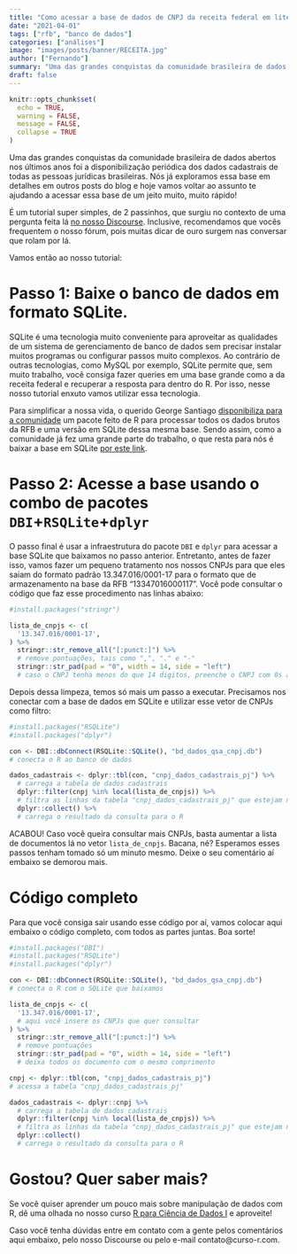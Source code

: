 ```yaml
---
title: "Como acessar a base de dados de CNPJ da receita federal em literalmente 1 minuto"
date: "2021-04-01"
tags: ["rfb", "banco de dados"]
categories: ["análises"]
image: "images/posts/banner/RECEITA.jpg"
author: ["Fernando"]
summary: "Uma das grandes conquistas da comunidade brasileira de dados abertos nos últimos anos foi a disponibilização periódica dos dados cadastrais de todas as pessoas jurídicas brasileiras. Nós já exploramos essa base em detalhes em outros posts do blog e hoje vamos voltar ao assunto te ajudando a acessar essa base de um jeito muito, muito rápido!"
draft: false
---
```


```r
knitr::opts_chunk$set(
  echo = TRUE,
  warning = FALSE, 
  message = FALSE, 
  collapse = TRUE
)
```

Uma das grandes conquistas da comunidade brasileira de dados abertos nos últimos anos foi a disponibilização periódica dos dados cadastrais de todas as pessoas jurídicas brasileiras. Nós já exploramos essa base em detalhes em outros posts do blog e hoje vamos voltar ao assunto te ajudando a acessar essa base de um jeito muito, muito rápido!

É um tutorial super simples, de 2 passinhos, que surgiu no contexto de uma pergunta feita lá [no nosso Discourse](https://discourse.curso-r.com/t/raspagem-cnpj-inscricao-e-situacao-cadastral/1084/9). Inclusive, recomendamos que vocês frequentem o nosso fórum, pois muitas dicar de ouro surgem nas conversar que rolam por lá.

Vamos então ao nosso tutorial:

# Passo 1: Baixe o banco de dados em formato SQLite.

SQLite é uma tecnologia muito conveniente para aproveitar as qualidades de um sistema de gerenciamento de banco de dados sem precisar instalar muitos programas ou configurar passos muito complexos. Ao contrário de outras tecnologias, como MySQL por exemplo, SQLite permite que, sem muito trabalho, você consiga fazer queries em uma base grande como a da receita federal e recuperar a resposta para dentro do R. Por isso, nesse nosso tutorial enxuto vamos utilizar essa tecnologia.

Para simplificar a nossa vida, o querido George Santiago [disponibiliza para a comunidade](https://github.com/georgevbsantiago/qsacnpj) um pacote feito de R para processar todos os dados brutos da RFB e uma versão em SQLite dessa mesma base. Sendo assim, como a comunidade já fez uma grande parte do trabalho, o que resta para nós é baixar a base em SQLite [por este link](https://bit.ly/3cRruVw).

# Passo 2: Acesse a base usando o combo de pacotes `DBI`+`RSQLite`+`dplyr`

O passo final é usar a infraestrutura do pacote `DBI` e `dplyr` para acessar a base SQLite que baixamos no passo anterior. Entretanto, antes de fazer isso, vamos fazer um pequeno tratamento nos nossos CNPJs para que eles saiam do formato padrão 13.347.016/0001-17 para o formato que de armazenamento na base da RFB "13347016000117". Você pode consultar o código que faz esse procedimento nas linhas abaixo:

```r
#install.packages("stringr")

lista_de_cnpjs <- c(
  '13.347.016/0001-17',
) %>% 
  stringr::str_remove_all("[:punct:]") %>% 
  # remove pontuações, tais como ",", "." e "-"
  stringr::str_pad(pad = "0", width = 14, side = "left")
  # caso o CNPJ tenha menos do que 14 digitos, preenche o CNPJ com 0s à esquerda
```

Depois dessa limpeza, temos só mais um passo a executar. Precisamos nos conectar com a base de dados em SQLite e utilizar esse vetor de CNPJs como filtro:

```r
#install.packages("RSQLite")
#install.packages("dplyr")

con <- DBI::dbConnect(RSQLite::SQLite(), "bd_dados_qsa_cnpj.db")
# conecta o R ao banco de dados

dados_cadastrais <- dplyr::tbl(con, "cnpj_dados_cadastrais_pj") %>% 
  # carrega a tabela de dados cadastrais
  dplyr::filter(cnpj %in% local(lista_de_cnpjs)) %>% 
  # filtra as linhas da tabela "cnpj_dados_cadastrais_pj" que estejam no vetor "lista_de_cnpjs"
  dplyr::collect() %>% 
  # carrega o resultado da consulta para o R
```

ACABOU! Caso você queira consultar mais CNPJs, basta aumentar a lista de documentos lá no vetor `lista_de_cnpjs`. Bacana, né? Esperamos esses passos tenham tomado só um minuto mesmo. Deixe o seu comentário aí embaixo se demorou mais.

# Código completo

Para que você consiga sair usando esse código por aí, vamos colocar aqui embaixo o código completo, com todos as partes juntas. Boa sorte!

```r
#install.packages("DBI")
#install.packages("RSQLite")
#install.packages("dplyr")

con <- DBI::dbConnect(RSQLite::SQLite(), "bd_dados_qsa_cnpj.db")
# conecta o R com o SQLite que baixamos

lista_de_cnpjs <- c(
  '13.347.016/0001-17',
  # aqui você insere os CNPJs que quer consultar
) %>% 
  stringr::str_remove_all("[:punct:]") %>% 
  # remove pontuações
  stringr::str_pad(pad = "0", width = 14, side = "left")
  # deixa todos os documento com o mesmo comprimento

cnpj <- dplyr::tbl(con, "cnpj_dados_cadastrais_pj")
# acessa a tabela "cnpj_dados_cadastrais_pj"

dados_cadastrais <- dplyr::cnpj %>% 
  # carrega a tabela de dados cadastrais
  dplyr::filter(cnpj %in% local(lista_de_cnpjs)) %>% 
  # filtra as linhas da tabela "cnpj_dados_cadastrais_pj" que estejam no vetor "lista_de_cnpjs"
  dplyr::collect()
  # carrega o resultado da consulta para o R
```

# Gostou? Quer saber mais?

Se você quiser aprender um pouco mais sobre manipulação de dados com R, dê uma olhada no nosso curso [R para Ciência de Dados I](https://curso-r.com/cursos/r4ds-1/) e aproveite!

Caso você tenha dúvidas entre em contato com a gente pelos comentários aqui embaixo, pelo nosso Discourse ou pelo e-mail contato@curso-r.com. 

